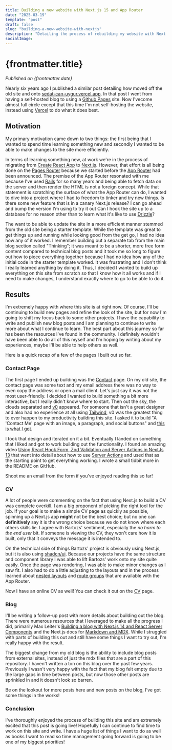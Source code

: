 ```yaml
---
title: Building a new website with Next.js 15 and App Router
date: "2025-03-19"
template: "post"
draft: false
slug: "building-a-new-website-with-nextjs"
description: "Detailing the process of rebuilding my website with Next.js."
socialImage:
---
```


# {frontmatter.title}

_Published on {frontmatter.date}_

Nearly six years ago I published a similar post detailing how moved off the old site and onto [sedat-can-uygur.vercel.app](https://sedat-can-uygur.vercel.app). In
that post I went from having a self-hosted blog to using a [Github Pages](https://pages.github.com/) site. Now I'vecome almost full circle except that this time
I'm not self-hosting the website, instead using [Vercel](https://vercel.com) to do what it does best.

## Motivation

My primary motivation came down to two things: the first being that I wanted to spend time learning something new and secondly I wanted to be able to
make changes to the site more efficiently.

In terms of learning something new, at work we're in the process of migrating from [Create React App](https://create-react-app.dev/) to [Next.js](https://nextjs.org/).
However, that effort is all being done on the [Pages Router](https://nextjs.org/docs/pages) because we started before the [App Router](https://nextjs.org/docs/app)
had been announced. The premise of the App Router resonated with me because I've used [Rails](https://rubyonrails.org/) for so many years and being able
to fetch data on the server and then render the HTML is not a foreign concept. While that statement is scratching the surface of what the App Router can do,
I wanted to dive into a project where I had to freedom to tinker and try new things. Is there some new feature that is in a canary Next.js release? I can
go ahead and bump the version I'm using to try it out
Can I hook the site up to a database for no reason other than to learn what it's like to use
[Drizzle](https://orm.drizzle.team/)?

The want to be able to update the site in a more efficient manner stemmed from the old site being a starter template. While the template was great to
get things up and running while looking good from the get go, I had no idea how any of it worked. I remember building out a separate tab from the main
blog section called "Thinking"; it was meant to be a shorter, more free form content compared to technical blog posts and it took me so long to figure
out how to piece everything together because I had no idea how any of the initial code in the starter template worked. It was frustrating and I don't
think I really learned anything by doing it. Thus, I decided I wanted to build up everything on this site from scratch so that I know how it all works
and if I need to make changes, I understand exactly where to go to be able to do it.

## Results

I'm extremely happy with where this site is at right now. Of course, I'll be continuing to build new pages and refine the look of the site, but for now
I'm going to shift my focus back to some other projects. I have the capability to write and publish new blog posts and I am planning to continue to write
more about what I continue to learn. The best part about this journey so far has been the resources I've found in the community. I definitely wouldn't
have been able to do all of this myself and I'm hoping by writing about my experiences, maybe I'll be able to help others as well.

Here is a quick recap of a few of the pages I built out so far.

### Contact Page

The first page I ended up building was the [Contact](https://sedatcanuygur.vercel.app/contact) page. On my old site, the contact page was some text and my email address
there was no way to even copy the address or open a mail client. Let's just say it was not the most user-friendly. I decided I wanted to build something a bit more
interactive, but I really didn't know where to start. Then out the sky, the clouds separated and [v0](https://v0.dev) appeared. For someone that isn't a great designer
and also had no experience at all using [Tailwind](https://tailwindcss.com/), v0 was the greatest thing to ever happen to my productivity building this site. I asked
it to build "A 'Contact Me' page with an image, a paragraph, and social buttons" and [this is what I got](https://v0.dev/r/YNQiC8utdmQ).

I took that design and iterated on it a bit. Eventually I landed on something that I liked and got to work building out the functionality. I found an amazing video
[Using React Hook Form, Zod Validation and Server Actions in NextJs 13](https://www.youtube.com/watch?v=R_Pj593TH_Q) that went into detail about how to use
[Server Actions](https://nextjs.org/docs/app/building-your-application/data-fetching/server-actions-and-mutations) and used that as the starting point to get everything
working. I wrote a small tidbit more in the README on GitHub.

Shoot me an email from the form if you've enjoyed reading this so far!

### CV

A lot of people were commenting on the fact that using Next.js to build a CV was complete overkill. I am a big proponent of picking
the right tool for the job. If your goal is to make a simple CV page as quickly as possible, spinning up a Next.js app **might** not
be the best choice; but no one can **definitively** say it is the wrong choice because we do not know where each others skills lie.
I agree with Bartozs' sentiment, especially the _no harm to the end user_ bit. If someone is viewing the CV, they won't care how it
is built, only that it conveys the message it is intended to.

On the technical side of things Bartozs' project is obviously using Next.js, but it is also using [shadcn/ui](https://ui.shadcn.com/).
Because our projects have the same structure and component library I was able to lift Bartozs' work onto my site quite easily. Once
the page was rendering, I was able to make minor changes as I saw fit. I also had to do a little adjusting to the layouts and in the
process learned about [nested layouts](https://nextjs.org/docs/app/building-your-application/routing/pages-and-layouts#nesting-layouts)
and [route groups](https://nextjs.org/docs/app/building-your-application/routing/route-groups) that are available with the App Router.

Now I have an online CV as well! You can check it out on the [CV](https://sedatcanuygur.vercel.app/cv) page.

### Blog

I'll be writing a follow-up post with more details about building out the blog. There were numerous resources that I leveraged to
make all the progress I did, primarily Max Leiter's [Building a blog with Next.js 14 and React Server Components](https://maxleiter.com/blog/build-a-blog-with-nextjs-13)
and the Next.js docs for [Markdown and MDX](https://nextjs.org/docs/app/building-your-application/configuring/mdx). While I struggled
with parts of building this out and still have some things I want to try out, I'm really happy with the result.

The biggest change from my old blog is the ability to include blog posts from external sites, instead of just the mdx files that are a
part of this repository. I haven't written a ton on this blog over the past few years. Previously I wasn't very happy with the fact that
my blog felt empty due to the large gaps in time between posts, but now those other posts are sprinkled in and it doesn't look so barren.

Be on the lookout for more posts here and new posts on the blog, I've got some things in the works!

### Conclusion

I've thoroughly enjoyed the process of building this site and am extremely excited that this post is going live! Hopefully I can continue
to find time to work on this site and write. I have a huge list of things I want to do as well as books I want to read so time management
going forward is going to be one of my biggest priorities!
